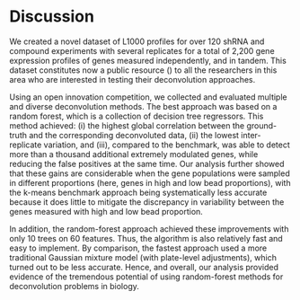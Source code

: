 # Discussion 

<!-- Our data contain several replicate samples for each perturbagen (4 for shRNAs and 10 for compounds). Minimizing inter-replicate variation is of crucial practical importance to biologists because it translates to higher reproducibility of results. In this regard, the benchmark k-means solution is likely suboptimal because it does little to mitigate the discrepancy in variability between the genes measured with high and low bead proportion. MOVE TO DISCUSSION -->

We created a novel dataset of L1000 profiles for over 120 shRNA and compound experiments with several replicates for a total of 2,200 gene expression profiles of genes measured independently, and in tandem. This dataset constitutes now a public resource (\nameref{s1-data}) to all the researchers in this area who are interested in testing their deconvolution approaches. 

Using an open innovation competition, we collected and evaluated multiple and diverse deconvolution methods. 
The best approach was based on a random forest,  which is a collection of decision tree regressors. This method achieved: (i) the highest global correlation between the ground-truth and the corresponding deconvoluted data, (ii) the lowest inter-replicate variation, and (iii), compared to the benchmark, was able to detect more than a thousand additional extremely modulated genes, while reducing the false positives at the same time. Our analysis further showed that these gains are considerable when the gene populations were sampled in different proportions (here, genes in high and low bead proportions), with the k-means benchmark approach being systematically less accurate because it does little to mitigate the discrepancy in variability between the genes measured with high and low bead proportion. 

In addition, the random-forest approach achieved  these improvements with only 10 trees on 60 features. Thus, the algorithm is also relatively fast and easy to implement. By comparison, the fastest approach used a more traditional Gaussian mixture model (with plate-level adjustments), which turned out to be less accurate. Hence, and overall, our analysis provided evidence of the tremendous potential of using random-forest methods for deconvolution problems in biology.

<!-- 
Summary of the results presented in the methods section. 
Discussion generality of the solutions
- Novel? Have any of these solutions previously been applied to deconvolution problems?
- Specific to this problem or general to others?
Discuss implications of these methods for CMap production
- Preliminary results on past data conversion
- Directions for pipeline integration and generation of future data
- Cost savings
- Implementation strategy and outcomes
- Increase in data processing throughput
-->
